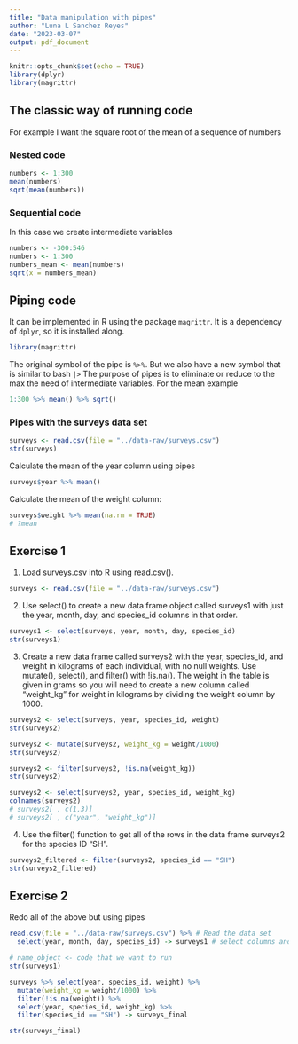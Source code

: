 ```yaml
---
title: "Data manipulation with pipes"
author: "Luna L Sanchez Reyes"
date: "2023-03-07"
output: pdf_document
---
```


```r
knitr::opts_chunk$set(echo = TRUE)
library(dplyr)
library(magrittr)
```

## The classic way of running code

For example I want the square root of the mean of a sequence of numbers

### Nested code

```r
numbers <- 1:300
mean(numbers)
sqrt(mean(numbers))
```

### Sequential code

In this case we create intermediate variables
```r
numbers <- -300:546
numbers <- 1:300
numbers_mean <- mean(numbers)
sqrt(x = numbers_mean)
```

## Piping code

It can be implemented in R using the package `magrittr`. It is a dependency of `dplyr`, so it is installed along.

```r
library(magrittr)
```

The original symbol of the pipe is `%>%`.
But we also have a new symbol that is similar to bash `|>`
The purpose of pipes is to eliminate or reduce to the max the need of intermediate variables.
For the mean example

```r
1:300 %>% mean() %>% sqrt()
```

### Pipes with the surveys data set

```r
surveys <- read.csv(file = "../data-raw/surveys.csv")
str(surveys)
```

Calculate the mean of the year column using pipes
```r
surveys$year %>% mean()
```
Calculate the mean of the weight column:
```r
surveys$weight %>% mean(na.rm = TRUE)
# ?mean
```
## Exercise 1

1. Load surveys.csv into R using read.csv().
```r
surveys <- read.csv(file = "../data-raw/surveys.csv")
```

2. Use select() to create a new data frame object called surveys1 with just the year, month, day, and species_id columns in that order.
```r
surveys1 <- select(surveys, year, month, day, species_id)
str(surveys1)
```

3. Create a new data frame called surveys2 with the year, species_id, and weight in kilograms of each individual, with no null weights. Use mutate(), select(), and filter() with !is.na(). The weight in the table is given in grams so you will need to create a new column called “weight_kg” for weight in kilograms by dividing the weight column by 1000.
```r
surveys2 <- select(surveys, year, species_id, weight)
str(surveys2)
```

```r
surveys2 <- mutate(surveys2, weight_kg = weight/1000)
str(surveys2)
```

```r
surveys2 <- filter(surveys2, !is.na(weight_kg))
str(surveys2)
```
```r
surveys2 <- select(surveys2, year, species_id, weight_kg)
colnames(surveys2)
# surveys2[ , c(1,3)]
# surveys2[ , c("year", "weight_kg")]
```



4. Use the filter() function to get all of the rows in the data frame surveys2 for the species ID “SH”.

```r
surveys2_filtered <- filter(surveys2, species_id == "SH")
str(surveys2_filtered)
```
## Exercise 2

Redo all of the above but using pipes

```r
read.csv(file = "../data-raw/surveys.csv") %>% # Read the data set
  select(year, month, day, species_id) -> surveys1 # select columns and assign to object

# name_object <- code that we want to run  
str(surveys1)
```

```r
surveys %>% select(year, species_id, weight) %>%
  mutate(weight_kg = weight/1000) %>%
  filter(!is.na(weight)) %>%
  select(year, species_id, weight_kg) %>%
  filter(species_id == "SH") -> surveys_final

str(surveys_final)
```

